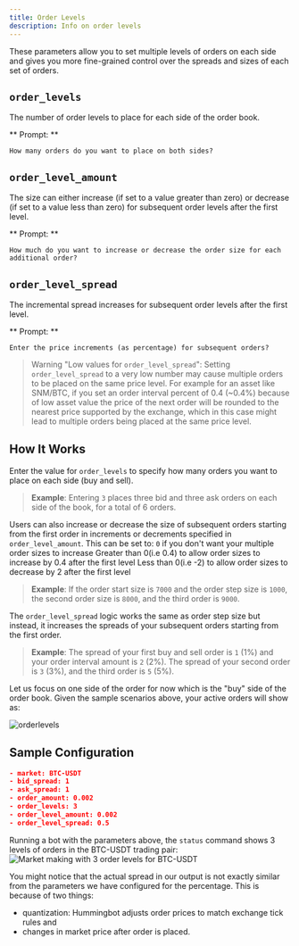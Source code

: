 ```yaml
---
title: Order Levels
description: Info on order levels
---
```


These parameters allow you to set multiple levels of orders on each side and gives you more fine-grained control over the spreads and sizes of each set of orders.

## `order_levels`

The number of order levels to place for each side of the order book.

** Prompt: **

`How many orders do you want to place on both sides?`

## `order_level_amount`

The size can either increase (if set to a value greater than zero) or decrease (if set to a value less than zero) for subsequent order levels after the first level.

** Prompt: **

`How much do you want to increase or decrease the order size for each additional order?`

## `order_level_spread`

The incremental spread increases for subsequent order levels after the first level.

** Prompt: **

`Enter the price increments (as percentage) for subsequent orders?`

> Warning "Low values for `order_level_spread`": Setting `order_level_spread` to a very low number may cause multiple orders to be placed on the same price level. For example for an asset like SNM/BTC, if you set an order interval percent of 0.4 (~0.4%) because of low asset value the price of the next order will be rounded to the nearest price supported by the exchange, which in this case might lead to multiple orders being placed at the same price level.

## How It Works

Enter the value for `order_levels` to specify how many orders you want to place on each side (buy and sell).

> **Example**: Entering `3` places three bid and three ask orders on each side of the book, for a total of 6 orders.

Users can also increase or decrease the size of subsequent orders starting from the first order in increments or decrements specified in `order_level_amount`. This can be set to:
`0` if you don't want your multiple order sizes to increase
Greater than 0(i.e 0.4) to allow order sizes to increase by 0.4 after the first level
Less than 0(i.e -2) to allow order sizes to decrease by 2 after the first level

> **Example**: If the order start size is `7000` and the order step size is `1000`, the second order size is `8000`, and the third order is `9000`.

The `order_level_spread` logic works the same as order step size but instead, it increases the spreads of your subsequent orders starting from the first order.

> **Example**: The spread of your first buy and sell order is `1` (1%) and your order interval amount is `2` (2%). The spread of your second order is `3` (3%), and the third order is `5` (5%).

Let us focus on one side of the order for now which is the "buy" side of the order book. Given the sample scenarios above, your active orders will show as:

![orderlevels](/img/order_level_spread_amount.png)

## Sample Configuration

```json
- market: BTC-USDT
- bid_spread: 1
- ask_spread: 1
- order_amount: 0.002
- order_levels: 3
- order_level_amount: 0.002
- order_level_spread: 0.5
```

Running a bot with the parameters above, the `status` command shows 3 levels of orders in the BTC-USDT trading pair:
![Market making with 3 order levels for BTC-USDT](/img/order_level_spread_amount1-new.png)

You might notice that the actual spread in our output is not exactly similar from the parameters we have configured for the percentage. This is because of two things:

- quantization: Hummingbot adjusts order prices to match exchange tick rules and
- changes in market price after order is placed.
